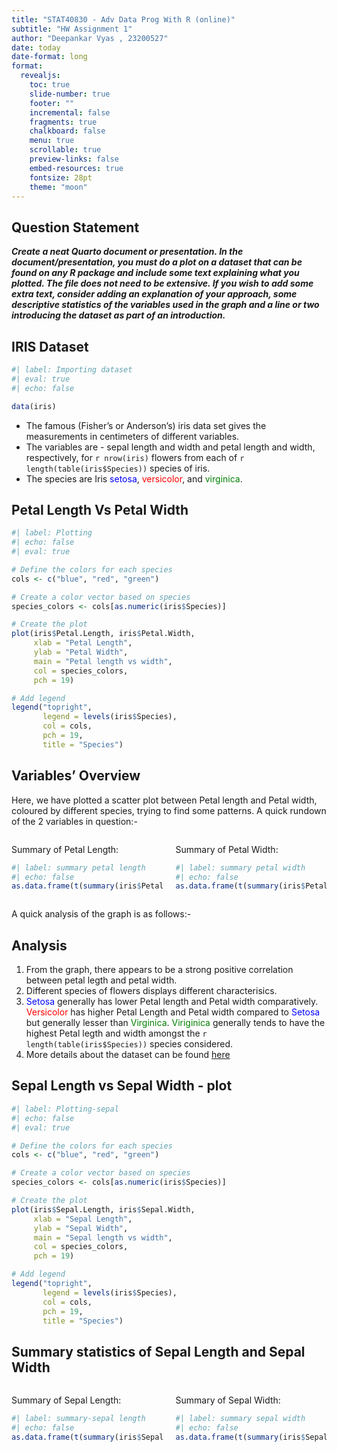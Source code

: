 ```yaml
---
title: "STAT40830 - Adv Data Prog With R (online)"
subtitle: "HW Assignment 1"
author: "Deepankar Vyas , 23200527"
date: today
date-format: long
format:
  revealjs: 
    toc: true 
    slide-number: true
    footer: ""
    incremental: false
    fragments: true
    chalkboard: false
    menu: true
    scrollable: true
    preview-links: false
    embed-resources: true
    fontsize: 28pt
    theme: "moon" 
---
```


## Question Statement

\center 

***Create a neat Quarto document or presentation. In the document/presentation, you must do a plot on a dataset that can be found on any R package and include some text explaining what you plotted. The file does not need to be extensive. If you wish to add some extra text, consider adding an explanation of your approach, some descriptive statistics of the variables used in the graph and a line or two introducing the dataset as part of an introduction.***

## IRIS Dataset

```r
#| label: Importing dataset
#| eval: true
#| echo: false

data(iris)

```

- The famous (Fisher's or Anderson's) iris data set gives the measurements in centimeters of different variables. \vspace{2 mm}
- The variables are - sepal length and width and petal length and width, respectively, for `r nrow(iris)` flowers from each of `r length(table(iris$Species))` species of iris. \vspace{2 mm}
- The species are Iris [setosa]{style="color: blue;"}, [versicolor]{style="color: red;"}, and [virginica]{style="color: green;"}.

## Petal Length Vs Petal Width 

```r
#| label: Plotting
#| echo: false
#| eval: true

# Define the colors for each species
cols <- c("blue", "red", "green")

# Create a color vector based on species
species_colors <- cols[as.numeric(iris$Species)]

# Create the plot
plot(iris$Petal.Length, iris$Petal.Width, 
     xlab = "Petal Length", 
     ylab = "Petal Width", 
     main = "Petal length vs width", 
     col = species_colors, 
     pch = 19)

# Add legend
legend("topright", 
       legend = levels(iris$Species), 
       col = cols, 
       pch = 19, 
       title = "Species")


```

## Variables' Overview

Here, we have plotted a scatter plot between Petal length and Petal width, coloured by different species, trying to find some patterns. A quick rundown of the 2 variables in question:-

::: columns
::: {.column width="50%"}
Summary of Petal Length:

```r
#| label: summary petal length
#| echo: false
as.data.frame(t(summary(iris$Petal.Length)))[,-1]
```
:::

::: {.column width="50%"}
Summary of Petal Width:

```r
#| label: summary petal width
#| echo: false
as.data.frame(t(summary(iris$Petal.Width)))[,-1]
```
:::
:::

\vspace{4 mm}

A quick analysis of the graph is as follows:-

## Analysis

1. From the graph, there appears to be a strong positive correlation between petal legth and petal width. \vspace{2 mm}
2. Different species of flowers displays different characterisics.\vspace{2 mm}
3. [Setosa]{style="color: blue;"} generally has lower Petal length and Petal width comparatively. [Versicolor]{style="color: red;"} has higher Petal Length and Petal width compared to [Setosa]{style="color: blue;"} but generally lesser than [Virginica]{style="color: green;"}. [Viriginica]{style="color: green;"} generally tends to have the highest Petal legth and width amongst the `r length(table(iris$Species))` species considered.\vspace{2 mm}
4. More details about the dataset can be found [here](https://en.wikipedia.org/wiki/Iris_flower_data_set)

## Sepal Length vs Sepal Width - plot

```r
#| label: Plotting-sepal
#| echo: false
#| eval: true

# Define the colors for each species
cols <- c("blue", "red", "green")

# Create a color vector based on species
species_colors <- cols[as.numeric(iris$Species)]

# Create the plot
plot(iris$Sepal.Length, iris$Sepal.Width, 
     xlab = "Sepal Length", 
     ylab = "Sepal Width", 
     main = "Sepal length vs width", 
     col = species_colors, 
     pch = 19)

# Add legend
legend("topright", 
       legend = levels(iris$Species), 
       col = cols, 
       pch = 19, 
       title = "Species")


```

## Summary statistics of Sepal Length and Sepal Width

::: columns
::: {.column width="50%"}
Summary of Sepal Length:

```r
#| label: summary-sepal length
#| echo: false
as.data.frame(t(summary(iris$Sepal.Length)))[,-1]
```
:::

::: {.column width="50%"}
Summary of Sepal Width:

```r
#| label: summary sepal width
#| echo: false
as.data.frame(t(summary(iris$Sepal.Width)))[,-1]
```
:::
:::

\vspace{4 mm}







